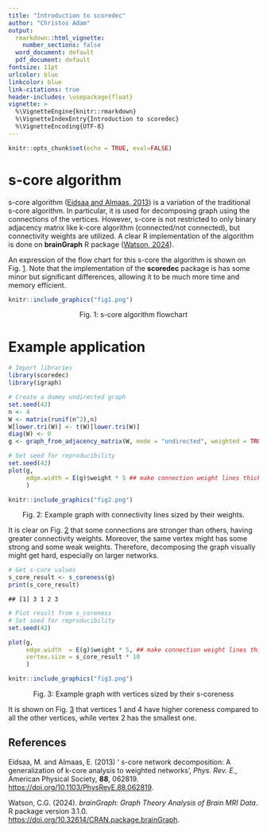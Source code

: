 ```yaml
---
title: "Introduction to scoredec"
author: "Christos Adam"
output:
  rmarkdown::html_vignette:
    number_sections: false
  word_document: default
  pdf_document: default
fontsize: 11pt
urlcolor: blue
linkcolor: blue
link-citations: true
header-includes: \usepackage{float}
vignette: >
  %\VignetteEngine{knitr::rmarkdown}
  %\VignetteIndexEntry{Introduction to scoredec}
  %\VignetteEncoding{UTF-8}
---
```



```r
knitr::opts_chunk$set(echo = TRUE, eval=FALSE)
```

# **s-core algorithm**

s-core algorithm ([Eidsaa and Almaas, 2013](#ref-eidsaa2013s)) is a variation of
the traditional s-core algorithm. In particular, it is used for decomposing
graph using the connections of the vertices. However, s-core is not restricted
to only binary adjacency matrix like k-core algorithm (connected/not connected),
but connectivity weights are utilized. A clear R implementation of the algorithm
is done on **brainGraph** R package ([Watson, 2024](#ref-brainGraph)).

An expression of the flow chart for this s-core the algorithm is shown on Fig.
<a href="#ref-Figure1">1</a>. Note that the implementation of the **scoredec**
package is has some minor but significant differences, allowing it to be much
more time and memory efficient.

```r
knitr::include_graphics("fig1.png")
```
<p class="caption" align="center">
<span id="ref-Figure1"></span>Fig. 1: s-core algorithm flowchart
</p>

# **Example application**

```r
# Import libraries
library(scoredec)
library(igraph)

# Create a dummy undirected graph
set.seed(42)
n <- 4
W <- matrix(runif(n^2),n)
W[lower.tri(W)] <- t(W)[lower.tri(W)]
diag(W) <- 0
g <- graph_from_adjacency_matrix(W, mode = "undirected", weighted = TRUE)

# Set seed for reproducibility
set.seed(42)
plot(g,
     edge.width = E(g)$weight * 5 ## make connection weight lines thicker
     )
```

```r
knitr::include_graphics("fig2.png")
```
<p class="caption" align="center">
<span id="ref-Figure2"></span>Fig. 2: Example graph with connectivity lines
sized by their weights.
</p>

It is clear on Fig. <a href="#ref-Figure2">2</a> that some connections are
stronger than others, having greater connectivity weights. Moreover, the same
vertex might has some strong and some weak weights. Therefore, decomposing the
graph visually might get hard, especially on larger networks.

```r
# Get s-core values
s_core_result <- s_coreness(g)
print(s_core_result)
```
```
## [1] 3 1 2 3
```

```r
# Plot result from s_coreness
# Set seed for reproducibility
set.seed(42)

plot(g,
     edge.width  = E(g)$weight * 5, ## make connection weight lines thicker
     vertex.size = s_core_result * 10
     )
```
```r
knitr::include_graphics("fig3.png")
```
<p class="caption" align="center">
<span id="ref-Figure3"></span>Fig. 3: Example graph with vertices sized by their
s-coreness
</p>

It is shown on Fig. <a href="#ref-Figure3">3</a> that vertices 1 and 4 have
higher coreness compared to all the other vertices, while vertex 2 has the
smallest one.

## **References**
Eidsaa, M. and Almaas, E. (2013) ‘<span class="nocase" id="ref-eidsaa2013s">
s-core network decomposition: A generalization of k-core analysis to weighted
networks</span>’, <em>Phys. Rev. E.</em>, American Physical Society, <b>88</b>, 062819.
[https://doi.org/10.1103/PhysRevE.88.062819](https://doi.org/10.1103/PhysRevE.88.062819).

Watson, C.G. (2024). *<span class="nocase" id="ref-brainGraph">brainGraph: Graph
Theory Analysis of Brain MRI Data</span>*. R package version 3.1.0.
[https://doi.org/10.32614/CRAN.package.brainGraph](https://doi.org/10.32614/CRAN.package.brainGraph).
